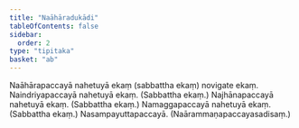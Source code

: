 ```yaml
---
title: "Naāhāradukādi"
tableOfContents: false
sidebar:
  order: 2
type: "tipitaka"
basket: "ab"
---
```



<DynamicBreadcrumb />

<Division number="160">

<Paragraph number="565">
Naāhārapaccayā nahetuyā ekaṃ (sabbattha ekaṃ) novigate ekaṃ.
</Paragraph>

<Paragraph number="566">
Naindriyapaccayā nahetuyā ekaṃ. (Sabbattha ekaṃ.)
</Paragraph>

<Paragraph number="567">
Najhānapaccayā nahetuyā ekaṃ. (Sabbattha ekaṃ.)
</Paragraph>

<Paragraph number="568">
Namaggapaccayā nahetuyā ekaṃ. (Sabbattha ekaṃ.)
</Paragraph>

<Paragraph number="569">
Nasampayuttapaccayā. (Naārammaṇapaccayasadisaṃ.)
</Paragraph>
</Division>